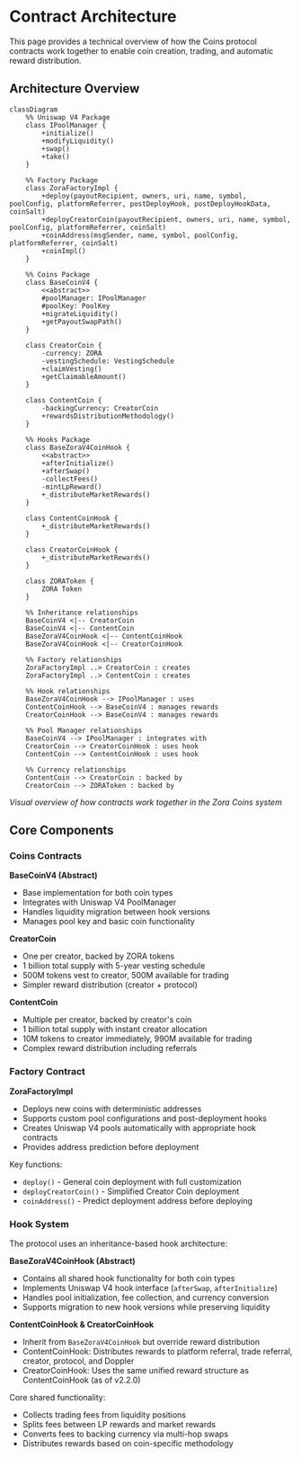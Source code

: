 # Contract Architecture

This page provides a technical overview of how the Coins protocol contracts work together to enable coin creation, trading, and automatic reward distribution.

## Architecture Overview

```mermaid
classDiagram
    %% Uniswap V4 Package
    class IPoolManager {
        +initialize()
        +modifyLiquidity()
        +swap()
        +take()
    }
    
    %% Factory Package
    class ZoraFactoryImpl {
        +deploy(payoutRecipient, owners, uri, name, symbol, poolConfig, platformReferrer, postDeployHook, postDeployHookData, coinSalt)
        +deployCreatorCoin(payoutRecipient, owners, uri, name, symbol, poolConfig, platformReferrer, coinSalt)
        +coinAddress(msgSender, name, symbol, poolConfig, platformReferrer, coinSalt)
        +coinImpl()
    }
    
    %% Coins Package
    class BaseCoinV4 {
        <<abstract>>
        #poolManager: IPoolManager
        #poolKey: PoolKey
        +migrateLiquidity()
        +getPayoutSwapPath()
    }
    
    class CreatorCoin {
        -currency: ZORA
        -vestingSchedule: VestingSchedule
        +claimVesting()
        +getClaimableAmount()
    }
    
    class ContentCoin {
        -backingCurrency: CreatorCoin
        +rewardsDistributionMethodology()
    }
    
    %% Hooks Package
    class BaseZoraV4CoinHook {
        <<abstract>>
        +afterInitialize()
        +afterSwap()
        -collectFees()
        -mintLpReward()
        +_distributeMarketRewards()
    }
    
    class ContentCoinHook {
        +_distributeMarketRewards()
    }
    
    class CreatorCoinHook {
        +_distributeMarketRewards()
    }
    
    class ZORAToken {
        ZORA Token
    }
    
    %% Inheritance relationships
    BaseCoinV4 <|-- CreatorCoin
    BaseCoinV4 <|-- ContentCoin
    BaseZoraV4CoinHook <|-- ContentCoinHook
    BaseZoraV4CoinHook <|-- CreatorCoinHook
    
    %% Factory relationships
    ZoraFactoryImpl ..> CreatorCoin : creates
    ZoraFactoryImpl ..> ContentCoin : creates
    
    %% Hook relationships
    BaseZoraV4CoinHook --> IPoolManager : uses
    ContentCoinHook --> BaseCoinV4 : manages rewards
    CreatorCoinHook --> BaseCoinV4 : manages rewards
    
    %% Pool Manager relationships
    BaseCoinV4 --> IPoolManager : integrates with
    CreatorCoin --> CreatorCoinHook : uses hook
    ContentCoin --> ContentCoinHook : uses hook
    
    %% Currency relationships
    ContentCoin --> CreatorCoin : backed by
    CreatorCoin --> ZORAToken : backed by
```

*Visual overview of how contracts work together in the Zora Coins system*

## Core Components

### Coins Contracts

**BaseCoinV4 (Abstract)**
- Base implementation for both coin types
- Integrates with Uniswap V4 PoolManager
- Handles liquidity migration between hook versions
- Manages pool key and basic coin functionality

**CreatorCoin**
- One per creator, backed by ZORA tokens
- 1 billion total supply with 5-year vesting schedule
- 500M tokens vest to creator, 500M available for trading
- Simpler reward distribution (creator + protocol)

**ContentCoin**
- Multiple per creator, backed by creator's coin
- 1 billion total supply with instant creator allocation
- 10M tokens to creator immediately, 990M available for trading
- Complex reward distribution including referrals

### Factory Contract

**ZoraFactoryImpl**
- Deploys new coins with deterministic addresses
- Supports custom pool configurations and post-deployment hooks
- Creates Uniswap V4 pools automatically with appropriate hook contracts
- Provides address prediction before deployment

Key functions:
- `deploy()` - General coin deployment with full customization
- `deployCreatorCoin()` - Simplified Creator Coin deployment
- `coinAddress()` - Predict deployment address before deploying

### Hook System

The protocol uses an inheritance-based hook architecture:

**BaseZoraV4CoinHook (Abstract)**
- Contains all shared hook functionality for both coin types
- Implements Uniswap V4 hook interface (`afterSwap`, `afterInitialize`)
- Handles pool initialization, fee collection, and currency conversion
- Supports migration to new hook versions while preserving liquidity

**ContentCoinHook & CreatorCoinHook**
- Inherit from `BaseZoraV4CoinHook` but override reward distribution
- ContentCoinHook: Distributes rewards to platform referral, trade referral, creator, protocol, and Doppler
- CreatorCoinHook: Uses the same unified reward structure as ContentCoinHook (as of v2.2.0)

Core shared functionality:
- Collects trading fees from liquidity positions
- Splits fees between LP rewards and market rewards
- Converts fees to backing currency via multi-hop swaps
- Distributes rewards based on coin-specific methodology

